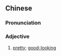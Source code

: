 ==Chinese==
{{zh-forms}}

===Pronunciation===
{{zh-pron
|m=qiànqiào
|c=sin3 ciu3,sin6 ciu3
|cat=a
}}

===Adjective===
{{zh-adj}}

# {{lb|zh|literary}} [[pretty]]; [[good-looking]]